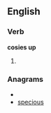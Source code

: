 ==English==

===Verb===
'''cosies up'''

# {{third-person singular of|[[cosy up]]}}

===Anagrams===
* {{alphagram|ceiopssu}}
* [[specious#English|specious]]